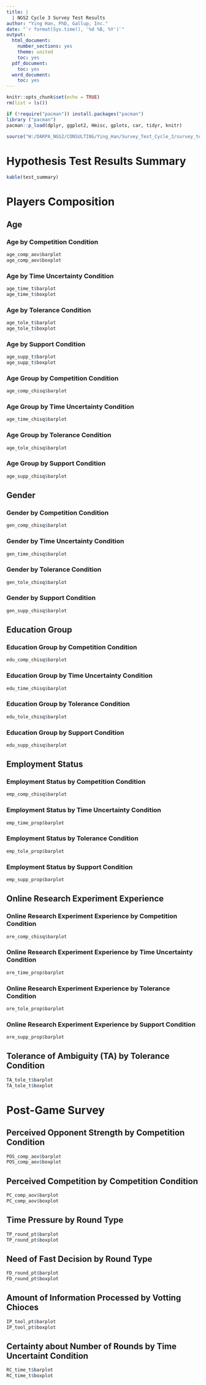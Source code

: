 ---
title: |
  | NGS2 Cycle 3 Survey Test Results
author: "Ying Han, PhD, Gallup, Inc."
date: "`r format(Sys.time(), '%d %B, %Y')`"
output:
  html_document:
    number_sections: yes
    theme: united
    toc: yes
  pdf_document:
    toc: yes
  word_document:
    toc: yes
---

```{r setup, include=FALSE}
knitr::opts_chunk$set(echo = TRUE)
rm(list = ls())

if (!require("pacman")) install.packages("pacman")
library ("pacman")
pacman::p_load(dplyr, ggplot2, Hmisc, gplots, car, tidyr, knitr)

source("W:/DARPA_NGS2/CONSULTING/Ying_Han/Survey_Test_Cycle_3/survey_tests_cycle_3_code_rev.R")
```

# Hypothesis Test Results Summary
```{r table, echo=FALSE}
kable(test_summary)
```

# Players Composition
## Age
### Age by Competition Condition
```{r age_comp_aov, echo=FALSE}
age_comp_aov$barplot
age_comp_aov$boxplot
```

### Age by Time Uncertainty Condition
```{r age_time_t, echo=FALSE}
age_time_t$barplot
age_time_t$boxplot
```

### Age by Tolerance Condition
```{r age_tole_t, echo=FALSE}
age_tole_t$barplot
age_tole_t$boxplot
```

### Age by Support Condition
```{r age_supp_t, echo=FALSE}
age_supp_t$barplot
age_supp_t$boxplot
```

### Age Group by Competition Condition
```{r age_comp_chisq, echo=FALSE}
age_comp_chisq$barplot
```

### Age Group by Time Uncertainty Condition
```{r age_time_chisq, echo=FALSE}
age_time_chisq$barplot
```

### Age Group by Tolerance Condition
```{r age_tole_chisq, echo=FALSE}
age_tole_chisq$barplot
```

### Age Group by Support Condition
```{r age_supp_chisq, echo=FALSE}
age_supp_chisq$barplot
```

## Gender
### Gender by Competition Condition
```{r gen_comp_chisq, echo=FALSE}
gen_comp_chisq$barplot
```

### Gender by Time Uncertainty Condition
```{r gen_time_chisq, echo=FALSE}
gen_time_chisq$barplot
```

### Gender by Tolerance Condition
```{r gen_tole_chisq, echo=FALSE}
gen_tole_chisq$barplot
```

### Gender by Support Condition
```{r gen_supp_chisq, echo=FALSE}
gen_supp_chisq$barplot
```

## Education Group
### Education Group by Competition Condition
```{r edu_comp_chisq, echo=FALSE}
edu_comp_chisq$barplot
```

### Education Group by Time Uncertainty Condition
```{r edu_time_chisq, echo=FALSE}
edu_time_chisq$barplot
```

### Education Group by Tolerance Condition
```{r edu_tole_chisq, echo=FALSE}
edu_tole_chisq$barplot
```

### Education Group by Support Condition
```{r edu_supp_chisq, echo=FALSE}
edu_supp_chisq$barplot
```

## Employment Status
### Employment Status by Competition Condition
```{r emp_comp_chisq, echo=FALSE}
emp_comp_chisq$barplot
```

### Employment Status by Time Uncertainty Condition
```{r emp_time_prop, echo=FALSE}
emp_time_prop$barplot
```

### Employment Status by Tolerance Condition
```{r emp_tole_prop, echo=FALSE}
emp_tole_prop$barplot
```

### Employment Status by Support Condition
```{r emp_supp_prop, echo=FALSE}
emp_supp_prop$barplot
```

## Online Research Experiment Experience
### Online Research Experiment Experience by Competition Condition
```{r ore_comp_chisq, echo=FALSE}
ore_comp_chisq$barplot
```

### Online Research Experiment Experience by Time Uncertainty Condition
```{r ore_time_prop, echo=FALSE}
ore_time_prop$barplot
```

### Online Research Experiment Experience by Tolerance Condition
```{r ore_tole_prop, echo=FALSE}
ore_tole_prop$barplot
```

### Online Research Experiment Experience by Support Condition
```{r ore_supp_prop, echo=FALSE}
ore_supp_prop$barplot
```

## Tolerance of Ambiguity (TA) by Tolerance Condition
```{r TA_tole_t, echo=FALSE}
TA_tole_t$barplot
TA_tole_t$boxplot
```

# Post-Game Survey
## Perceived Opponent Strength by Competition Condition
```{r POS_comp_aov, echo=FALSE}
POS_comp_aov$barplot
POS_comp_aov$boxplot
```

## Perceived Competition by Competition Condition
```{r PC_comp_aov, echo=FALSE}
PC_comp_aov$barplot
PC_comp_aov$boxplot
```

## Time Pressure by Round Type
```{r TP_round_pt, echo=FALSE}
TP_round_pt$barplot
TP_round_pt$boxplot
```

## Need of Fast Decision by Round Type
```{r FD_round_pt, echo=FALSE}
FD_round_pt$barplot
FD_round_pt$boxplot
```

## Amount of Information Processed by Votting Chioces
```{r IP_tool_pt, echo=FALSE}
IP_tool_pt$barplot
IP_tool_pt$boxplot
```

## Certainty about Number of Rounds by Time Uncertaint Condition
```{r RC_time_t, echo=FALSE}
RC_time_t$barplot
RC_time_t$boxplot
```











